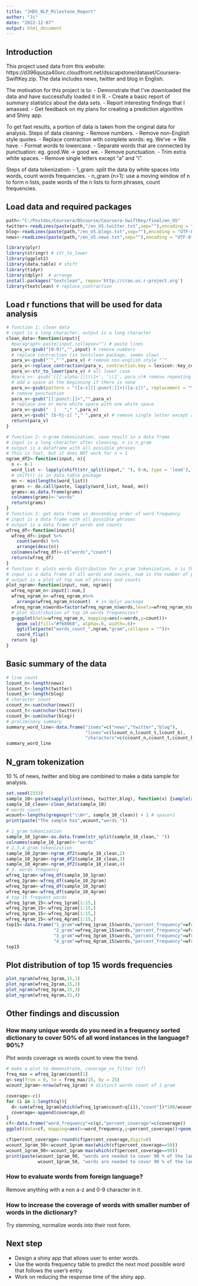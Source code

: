 ```yaml
---
title: "JHDS_NLP_Milestone_Report"
author: "Ji"
date: "2022-12-07"
output: html_document
---
```

## Introduction
This project used data from this website: https://d396qusza40orc.cloudfront.net/dsscapstone/dataset/Coursera-SwiftKey.zip.
The data includes news, twitter and blog in English.\n

The motivation for this project is to:\n
- Demonstrate that I've downloaded the data and have successfully loaded it in R.
- Create a basic report of summary statistics about the data sets.
- Report interesting findings that I amassed.
- Get feedback on my plans for creating a prediction algorithm and Shiny app.

To get fast results, a portion of data is taken from the original data for analysis.\n
Steps of data cleaning:\n
- Remove numbers.
- Remove non-English style quotes.
- Replace contraction with complete words: eg. We've -> We have.
- Format words to lowercase.
- Separate words that are connected by punctuation: eg. good.We -> good we.
- Remove punctuation.
- Trim extra white spaces.
- Remove single letters except "a" and "i".

Steps of data tokenization:\n
- 1_gram: split the data by white spaces into words, count words frequencies.
- n_gram (n>1): use a moving window of n to form n lists, paste words of the n lists to form phrases, count frequencies.\n

## Load data and required packages 
```r
path<-"C:/Postdoc/Coursera/DScourse/Coursera-SwiftKey/final/en_US"
twitter<-readLines(paste(path,"/en_US.twitter.txt",sep=""),encoding = "UTF-8",skipNul = TRUE)
blog<-readLines(paste(path,"/en_US.blogs.txt",sep=""),encoding = "UTF-8",skipNul = TRUE)
news<-readLines(paste(path,"/en_US.news.txt",sep=""),encoding = "UTF-8",skipNul = TRUE)

library(plyr)
library(stringr) # str_to_lower
library(ggplot2)
library(data.table) # shift
library(tidyr)
library(dplyr)  # arrange
install.packages("textclean", repos='http://cran.us.r-project.org')
library(textclean) # replace_contraction
```
## Load r functions that will be used for data analysis
```r
# function 1: clean data
# input is a long character, output is a long character
clean_data<-function(input){
  #paragraph<-paste(input,collapse="") # paste lines
  para_v<-gsub("[0-9]","",input) # remove numbers
  # replace contraction (in textclean package, seems slow)
  para_v<-gsub("’","'",para_v) # remove non-english style "’"
  para_v<-replace_contraction(para_v, contraction.key = lexicon::key_contractions)
  para_v<-str_to_lower(para_v) # all lower case
  #para_v<- gsub('([[:alpha:]])\\1+', '\\1', para_v)# remove repeating letters
  # add a space at the beginning if there is none
  para_v<-gsub(pattern = "([a-z][[:punct:]]+)([a-z])", replacement = "\\1 \\2", para_v)
  # remove punctuation
  para_v<-gsub("[[:punct:]]+","",para_v)
  # replace one or more white space with one white space
  para_v<-gsub("  |   "," ",para_v)
  para_v<-gsub(" [b-hj-z] "," ",para_v) # remove single letter except a and i
  return(para_v)  
}

# function 2: n-gram tokenization, save result in a data frame
# input is a long character after cleaning, n is n_gram 
# output is a dataframe with all possible phrases
# This is fast, but it does NOT work for n = 1
ngram_df2<-function(input, n){
  n <- n-1
  word_list <- lapply(shift(str_split(input," "), 0:n, type = 'lead'), na.omit)
  # shift() is in data.table package
  mn <- min(lengths(word_list))
  grams <- do.call(paste, lapply(word_list, head, mn))
  grams<-as.data.frame(grams)
  colnames(grams)<-"words"
  return(grams)
}
# function 3: get data frame in descending order of word frequency
# input is a data frame with all possible phrases
# output is a data frame of words and counts
wfreq_df<-function(input){
  wfreq_df<-input %>%
    count(words) %>%
    arrange(desc(n))
  colnames(wfreq_df)<-c("words","count")
  return(wfreq_df)
}
# function 4: plots words distribution for n_gram tokenization, n is the top n words/phrases
# input is a data frame of all words and counts, num is the number of phrases the plot shows
# output is a plot of top num of phrases and counts
plot_ngram<-function(input, num, ngram){
  wfreq_ngram_n<-input[1:num,]
  wfreq_ngram_n<-wfreq_ngram_n%>%
    arrange(wfreq_ngram_n$count)  # in dplyr package
  wfreq_ngram_n$words=factor(wfreq_ngram_n$words,levels=wfreq_ngram_n$words) 
  # plot distribution of top 10 words frequencies?
  g=ggplot(data=wfreq_ngram_n, mapping=aes(x=words,y=count))+
    geom_col(fill="#f68060", alpha=.6, width=.6)+
    ggtitle(paste("words_count_",ngram,"gram",collapse = ""))+
    coord_flip()
  return (g)
}
```

## Basic summary of the data
```r
# line count
lcount_n<-length(news)
lcount_t<-length(twitter)
lcount_b<-length(blog)
# character count
ccount_n<-sum(nchar(news))
ccount_t<-sum(nchar(twitter))
ccount_b<-sum(nchar(blog))
# preliminary summary
summary_word_line<-data.frame("items"=c("news","twitter","blog"),
                              "lines"=c(lcount_n,lcount_t,lcount_b),
                              "characters"=c(ccount_n,ccount_t,ccount_b))
summary_word_line
```

## N_gram tokenization
10 % of news, twitter and blog are combined to make a data sample for analysis.
```r
set.seed(2333)
sample_10<-paste(sapply(list(news, twitter,blog), function(x) {sample(x,length(x)*0.1)}),collapse = "")
sample_10_clean<-clean_data(sample_10)
# words count
wcount<-lengths(gregexpr("\\W+", sample_10_clean)) + 1 # space+1
print(paste("The sample has",wcount,"words."))
```

```r
# 1_gram tokenization
sample_10_1gram<-as.data.frame(str_split(sample_10_clean," "))
colnames(sample_10_1gram)<-"words"
# 2,3,4_gram tokenization
sample_10_2gram<-ngram_df2(sample_10_clean,2)
sample_10_3gram<-ngram_df2(sample_10_clean,3)
sample_10_4gram<-ngram_df2(sample_10_clean,4)
# 3. words frequency
wfreq_1gram<-wfreq_df(sample_10_1gram)
wfreq_2gram<-wfreq_df(sample_10_2gram)
wfreq_3gram<-wfreq_df(sample_10_3gram)
wfreq_4gram<-wfreq_df(sample_10_4gram)
# top 15 frequent words
wfreq_1gram_15<-wfreq_1gram[1:15,]
wfreq_2gram_15<-wfreq_2gram[1:15,]
wfreq_3gram_15<-wfreq_3gram[1:15,]
wfreq_4gram_15<-wfreq_4gram[1:15,]
top15<-data.frame("1_gram"=wfreq_1gram_15$words,"percent_frequency"=wfreq_1gram_15$count*100/wcount,
                  "2_gram"=wfreq_2gram_15$words,"percent_frequency"=wfreq_2gram_15$count*100/wcount,
                  "3_gram"=wfreq_3gram_15$words,"percent_frequency"=wfreq_3gram_15$count*100/wcount,
                  "4_gram"=wfreq_4gram_15$words,"percent_frequency"=wfreq_4gram_15$count*100/wcount)
top15
```

## Plot distribution of top 15 words frequencies
```r
plot_ngram(wfreq_1gram,15,1)
plot_ngram(wfreq_2gram,15,2)
plot_ngram(wfreq_3gram,15,3)
plot_ngram(wfreq_4gram,15,4)
```

## Other findings and discussion 
### How many unique words do you need in a frequency sorted dictionary to cover 50% of all word instances in the language? 90%?
Plot words coverage vs words count to view the trend.\n
```r
# make a plot to demonstrate, coverage_vs_filter (cf)
freq_max = wfreq_1gram$count[1] 
q<-seq(from = 0, to = freq_max/15, by = 25)
wcount_1gram<-nrow(wfreq_1gram) # distinct words count of 1 gram

coverage<-c()
for (i in 1:length(q)){
  d<-sum(wfreq_1gram[which(wfreq_1gram$count>q[i]),"count"])*100/wcount
  coverage<-append(coverage,d)
}
cf<-data.frame("word_frequency"=c(q),"percent_coverage"=c(coverage))
ggplot(data=cf, mapping=aes(x=word_frequency,y=percent_coverage))+geom_point()+ggtitle("coverage_vs_wfreq")
```

```r
cf$percent_coverage<-round(cf$percent_coverage,digit=0)
wcount_1gram_50<-wcount_1gram-max(which(cf$percent_coverage==50))
wcount_1gram_90<-wcount_1gram-max(which(cf$percent_coverage==90))
print(paste(wcount_1gram_90, "words are needed to cover 90 % of the language.",
            wcount_1gram_50, "words are needed to cover 90 % of the language."))
```

### How to evaluate words from foreign language?
Remove anything with a non a-z and 0-9 character in it.

### How to increase the coverage of words with smaller number of words in the dictionary?
Try stemming, normalize words into their root form.

## Next step
- Design a shiny app that allows user to enter words.
- Use the words frequency table to predict the next most possible word that follows the user's entry. 
- Work on reducing the response time of the shiny app.

